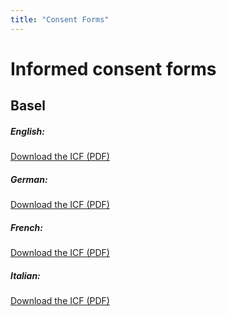 ```yaml
---
title: "Consent Forms"
---
```


# Informed consent forms

## Basel

##### English:

[Download the ICF (PDF)](files/IC_RETUNE_EN_V1.1_USB_clean.pdf){target="_blank"}

##### German:

[Download the ICF (PDF)](files/IC_RETUNE_DE_V1.1_USB_clean.pdf){target="_blank"}

##### French:

[Download the ICF (PDF)](files/IC_RETUNE_FR_V1.1_USB_clean.pdf){target="_blank"}

##### Italian:

[Download the ICF (PDF)](files/IC_RETUNE_IT_V1.1_USB_clean.pdf){target="_blank"}
